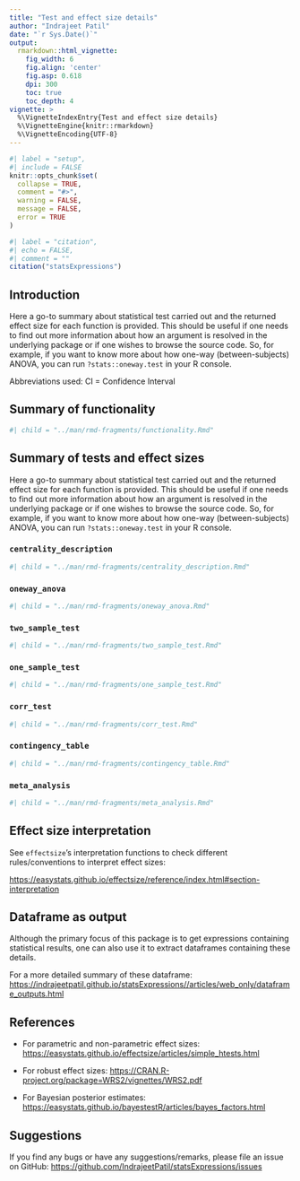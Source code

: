 ```yaml
---
title: "Test and effect size details"
author: "Indrajeet Patil"
date: "`r Sys.Date()`"
output:
  rmarkdown::html_vignette:
    fig_width: 6
    fig.align: 'center'
    fig.asp: 0.618
    dpi: 300
    toc: true
    toc_depth: 4
vignette: >
  %\VignetteIndexEntry{Test and effect size details}
  %\VignetteEngine{knitr::rmarkdown}
  %\VignetteEncoding{UTF-8}
---
```


```r
#| label = "setup",
#| include = FALSE
knitr::opts_chunk$set(
  collapse = TRUE,
  comment = "#>",
  warning = FALSE,
  message = FALSE,
  error = TRUE
)
```

```r
#| label = "citation",
#| echo = FALSE,
#| comment = ""
citation("statsExpressions")
```

## Introduction

Here a go-to summary about statistical test carried out and the returned effect
size for each function is provided. This should be useful if one needs to find
out more information about how an argument is resolved in the underlying package
or if one wishes to browse the source code. So, for example, if you want to know
more about how one-way (between-subjects) ANOVA, you can run
`?stats::oneway.test` in your R console.

Abbreviations used: CI = Confidence Interval

## Summary of functionality

```r
#| child = "../man/rmd-fragments/functionality.Rmd"
```

## Summary of tests and effect sizes

Here a go-to summary about statistical test carried out and the returned effect
size for each function is provided. This should be useful if one needs to find
out more information about how an argument is resolved in the underlying package
or if one wishes to browse the source code. So, for example, if you want to know
more about how one-way (between-subjects) ANOVA, you can run
`?stats::oneway.test` in your R console.

### `centrality_description`

```r
#| child = "../man/rmd-fragments/centrality_description.Rmd"
```

### `oneway_anova`

```r
#| child = "../man/rmd-fragments/oneway_anova.Rmd"
```

### `two_sample_test` 

```r
#| child = "../man/rmd-fragments/two_sample_test.Rmd"
```

### `one_sample_test`

```r
#| child = "../man/rmd-fragments/one_sample_test.Rmd"
```

### `corr_test`

```r
#| child = "../man/rmd-fragments/corr_test.Rmd"
```

### `contingency_table`

```r
#| child = "../man/rmd-fragments/contingency_table.Rmd"
```

### `meta_analysis`

```r
#| child = "../man/rmd-fragments/meta_analysis.Rmd"
```

## Effect size interpretation

See `effectsize`'s interpretation functions to check different rules/conventions
to interpret effect sizes:

<https://easystats.github.io/effectsize/reference/index.html#section-interpretation>

## Dataframe as output

Although the primary focus of this package is to get expressions containing
statistical results, one can also use it to extract dataframes containing these
details. 

For a more detailed summary of these dataframe:
<https://indrajeetpatil.github.io/statsExpressions//articles/web_only/dataframe_outputs.html>

## References

  - For parametric and non-parametric effect sizes:
    <https://easystats.github.io/effectsize/articles/simple_htests.html>

  - For robust effect sizes:
    <https://CRAN.R-project.org/package=WRS2/vignettes/WRS2.pdf>

  - For Bayesian posterior estimates:
    <https://easystats.github.io/bayestestR/articles/bayes_factors.html>

## Suggestions

If you find any bugs or have any suggestions/remarks, please file an issue on GitHub: 
<https://github.com/IndrajeetPatil/statsExpressions/issues>
